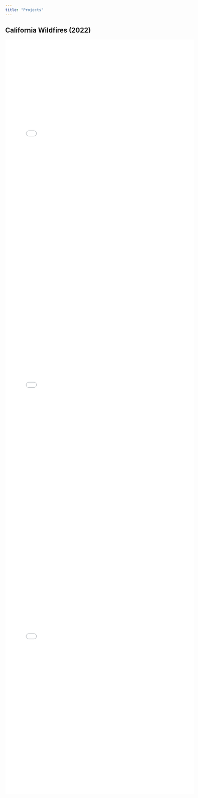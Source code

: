 ```yaml
---
title: "Projects"
---
```


## California Wildfires (2022)

<embed src="images/1%20Facilities.pdf" width="600" height="800" type="application/pdf">

<embed src="images/2%20PM%20and%20Drought.pdf" width="600" height="800" type="application/pdf">

<embed src="images/3%20Tree%20Mortality.pdf" width="600" height="800" type="application/pdf">